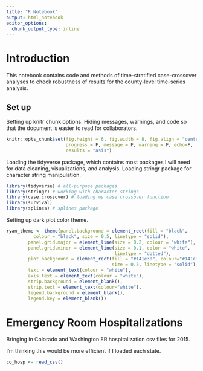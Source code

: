```yaml
---
title: "R Notebook"
output: html_notebook
editor_options: 
  chunk_output_type: inline
---
```


# Introduction

This notebook contains code and methods of time-stratified case-crossover analyses to check robustness of results for the county-level time-series analysis.

## Set up

Setting up knitr chunk options. Hiding messages, warnings, and code so that the document is easier to read for collaborators.

```r
knitr::opts_chunk$set(fig.height = 6, fig.width = 8, fig.align = "center",
                      progress = F, message = F, warning = F, echo=F,
                      results = "asis")
```

Loading the tidyverse package, which contains most packages I will need for data cleaning, visualizations, and analysis. Loading stringr package for character string manipulation.

```r
library(tidyverse) # all-purpose packages
library(stringr) # working with character strings
library(case.crossover) # loading my case crossover function
library(survival)
library(splines) # splines package
```

Setting up dark plot color theme.

```r
ryan_theme <- theme(panel.background = element_rect(fill = "black", 
          colour = "black", size = 0.5, linetype = "solid"),
        panel.grid.major = element_line(size = 0.2, colour = "white"),
        panel.grid.minor = element_line(size = 0.1, color = "white", 
                                        linetype = "dotted"),
        plot.background = element_rect(fill = "#141e30", colour="#141e30",
                                       size = 0.5, linetype = "solid"),
        text = element_text(colour = "white"),
        axis.text = element_text(colour = "white"),
        strip.background = element_blank(),
        strip.text = element_text(colour="white"),
        legend.background = element_blank(),
        legend.key = element_blank())
```

# Emergency Room Hospitalizations

Bringing in Colorado and Washington ER hospitalization csv files for 2015.

I'm thinking this would be more efficient if I loaded each state.
```r
co_hosp <- read_csv()

```


